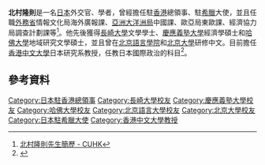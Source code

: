 {{expand|time=2017-02-20T12:32:36+00:00}}
{{refimprove|time=2017-02-20T12:32:36+00:00}}
{{Infobox ambassador
| name  = 北村 隆則
| original_name = 
| native_name_lang = 
| image = 
| imagesize = 
| order = 20
| ambassador_from = 日本
| country = 希臘
| term_start = 2006年9月
| term_end = 2010年7月<ref>[https://irbank.net/E04538/officer?m=北村隆則 役員の状況] IR Bank</ref>
|1blankname    = {{nowrap|[[外務大臣_(日本)|外務大臣]]}}
|1namedata     = [[麻生太郎|麻生太郎]]<br>[[町村信孝|町村信孝]]<br>[[高村正彦|高村正彦]]<br>[[中曾根弘文|中曾根弘文]]<br>[[岡田克也|岡田克也]]
| predecessor = {{link-ja|望月敏夫|望月敏夫}}
| successor = {{link-ja|戶田博史|戸田博史}}
|birth_date = {{birth year and age|1946}}
|birth_place = {{JPN}}
|death_date = 
|death_place = 
|alma_mater = [[長崎大學|長崎大學]]文学部<br>[[慶應義塾大學|慶應義塾大學]]經濟學研究院<br>[[哈佛大學|哈佛大學]]文學院
|profession = 
|occupation=[[香港中文大學|香港中文大學]]日本研究系[[教授|教授]]（2010年8月-?）<br>香港中文大學[[客座教授|客座教授]]（2015年8月-）
|spouse = 
|parents=
|relatives= 
|children= 
|party = 
|website=
}}
'''北村隆則'''{{BD|1946年|}}是一名[[日本|日本]]外交官、學者，曾經擔任駐[[香港|香港]]總領事、駐[[希臘|希臘]]大使，並且任職[[日本外務省|外務省]]情報文化局海外廣報課、[[亞洲大洋洲局|亞洲大洋洲局]]中國課、歐亞局東歐課、經濟協力局調查計劃課等<ref>[https://www.cuhk.edu.hk/cpr/lecture/chinese/090917_bio.html 北村隆則先生簡歷 - CUHK]</ref>。他先後獲得[[長崎大學|長崎大學]]文學學士、[[慶應義塾大學|慶應義塾大學]]經濟學碩士和[[哈佛大學|哈佛大學]]地域研究文學碩士，並且曾在[[北京語言學院|北京語言學院]]和[[北京大學|北京大學]]研修中文。目前擔任[[香港中文大學|香港中文大學]]日本研究系教授，任教日本國際政治的科目<ref>{{Cite web |url=http://www.jas.cuhk.edu.hk/zh-TW/people/prof-kitamura-takanori |title=Department of Japanese Studies, CUHK - 北村隆則教授 |access-date=2017-02-20 |archive-url=https://web.archive.org/web/20170512045937/http://www.jas.cuhk.edu.hk/zh-TW/people/prof-kitamura-takanori |archive-date=2017-05-12 |dead-url=yes }}</ref>。
==參考資料==
{{reflist}}
{{日本駐香港總領事}}
{{DEFAULTSORT:Kitamura Takanori}}
[[Category:日本駐香港總領事|Category:日本駐香港總領事]]
[[Category:長崎大學校友|Category:長崎大學校友]]
[[Category:慶應義塾大學校友|Category:慶應義塾大學校友]]
[[Category:哈佛大學校友|Category:哈佛大學校友]]
[[Category:北京語言大學校友|Category:北京語言大學校友]]
[[Category:北京大學校友|Category:北京大學校友]]
[[Category:日本駐希臘大使|Category:日本駐希臘大使]]
[[Category:香港中文大學教授|Category:香港中文大學教授]]